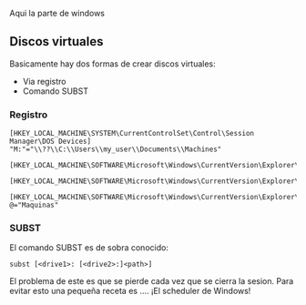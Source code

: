 Aqui la parte de windows

## Discos virtuales

Basicamente hay dos formas de crear discos virtuales:

- Via registro
- Comando SUBST

### Registro

``` {code-line-numbers="true" eval=FALSE}
[HKEY_LOCAL_MACHINE\SYSTEM\CurrentControlSet\Control\Session Manager\DOS Devices]
"M:"="\\??\\C:\\Users\\my_user\\Documents\\Machines"

[HKEY_LOCAL_MACHINE\SOFTWARE\Microsoft\Windows\CurrentVersion\Explorer\DriveIcons]

[HKEY_LOCAL_MACHINE\SOFTWARE\Microsoft\Windows\CurrentVersion\Explorer\DriveIcons\M]

[HKEY_LOCAL_MACHINE\SOFTWARE\Microsoft\Windows\CurrentVersion\Explorer\DriveIcons\M\DefaultLabel]
@="Maquinas"
```

### SUBST

El comando SUBST es de sobra conocido:

```
subst [<drive1>: [<drive2>:]<path>]
```` 

El problema de este es que se pierde cada vez que se cierra la sesion.
Para evitar esto una pequeña receta es .... ¡El scheduler de Windows!



